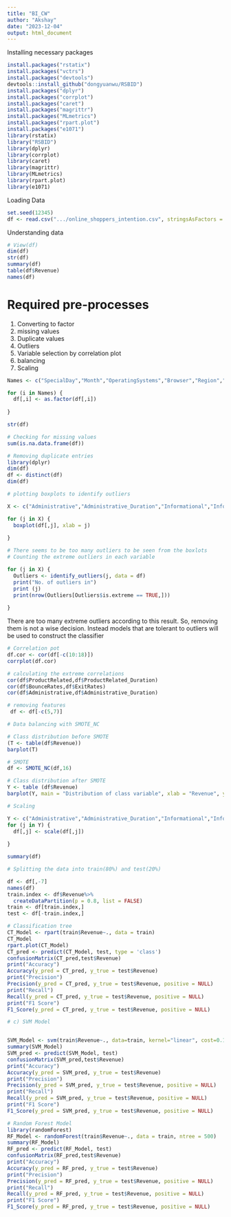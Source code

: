 ---
title: "BI_CW"
author: "Akshay"
date: "2023-12-04"
output: html_document
---

Installing necessary packages
```{r}
install.packages("rstatix")
install.packages("vctrs")
install.packages("devtools")
devtools::install_github("dongyuanwu/RSBID")
install.packages("dplyr")
install.packages("corrplot")
install.packages("caret")
install.packages("magrittr")
install.packages("MLmetrics")
install.packages("rpart.plot")
install.packages("e1071")
library(rstatix)
library("RSBID")
library(dplyr)
library(corrplot)
library(caret)
library(magrittr)
library(MLmetrics)
library(rpart.plot)
library(e1071)
```



Loading Data
```{r}
set.seed(12345)
df <- read.csv(".../online_shoppers_intention.csv", stringsAsFactors = TRUE)

```


Understanding data
```{r}
# View(df)
dim(df)
str(df)
summary(df)
table(df$Revenue)
names(df)

```
# Required pre-processes
1) Converting to factor
2) missing values
3) Duplicate values
4) Outliers
5) Variable selection by correlation plot
6) balancing
7) Scaling


```{r}
Names <- c("SpecialDay","Month","OperatingSystems","Browser","Region","TrafficType","VisitorType","Weekend","Revenue" )

for (i in Names) {
  df[,i] <- as.factor(df[,i])
  
}

str(df)
```



```{r}
# Checking for missing values
sum(is.na.data.frame(df))

```




```{r}
# Removing duplicate entries
library(dplyr)
dim(df)
df <- distinct(df)
dim(df)

```

```{r}
# plotting boxplots to identify outliers

X <- c("Administrative","Administrative_Duration","Informational","Informational_Duration","ProductRelated","ProductRelated_Duration","BounceRates","ExitRates","PageValues")

for (j in X) {
  boxplot(df[,j], xlab = j)
  
}

# There seems to be too many outliers to be seen from the boxlots
# Counting the extreme outliers in each variable

for (j in X) {
  Outliers <- identify_outliers(j, data = df)
  print("No. of outliers in")
  print (j)
  print(nrow(Outliers[Outliers$is.extreme == TRUE,]))
  
}
```
There are too many extreme outliers according to this result. So, removing them is not a wise decision. Instead models that are tolerant to outliers will be used to construct the classifier



```{r}
# Correlation pot
df.cor <- cor(df[-c(10:18)])
corrplot(df.cor)

# calculating the extreme correlations
cor(df$ProductRelated,df$ProductRelated_Duration)
cor(df$BounceRates,df$ExitRates)
cor(df$Administrative,df$Administrative_Duration)

# removing features
 df <- df[-c(5,7)]


```




```{r}
# Data balancing with SMOTE_NC

# Class distribution before SMOTE
(T <- table(df$Revenue))
barplot(T)

# SMOTE
df <- SMOTE_NC(df,16)

# Class distribution after SMOTE
Y <- table (df$Revenue)
barplot(Y, main = "Distribution of class variable", xlab = "Revenue", ylab = "frequency", col = blues9)

```



```{r}
# Scaling

Y <- c("Administrative","Administrative_Duration","Informational","Informational_Duration","ProductRelated_Duration","ExitRates","PageValues")
for (j in Y) {
  df[,j] <- scale(df[,j])
  
}

summary(df)
```





```{r}
# Splitting the data into train(80%) and test(20%)

df <- df[,-7]
names(df)
train.index <- df$Revenue%>%
  createDataPartition(p = 0.8, list = FALSE)
train <- df[train.index,]
test <- df[-train.index,]

```


```{r}
# Classification tree
CT_Model <- rpart(train$Revenue~., data = train)
CT_Model
rpart.plot(CT_Model)
CT_pred <- predict(CT_Model, test, type = 'class')
confusionMatrix(CT_pred,test$Revenue)
print("Accuracy")
Accuracy(y_pred = CT_pred, y_true = test$Revenue)
print("Precision")
Precision(y_pred = CT_pred, y_true = test$Revenue, positive = NULL)
print("Recall")
Recall(y_pred = CT_pred, y_true = test$Revenue, positive = NULL)
print("F1 Score")
F1_Score(y_pred = CT_pred, y_true = test$Revenue, positive = NULL)

```


```{r}
# c) SVM Model


SVM_Model <- svm(train$Revenue~., data=train, kernel="linear", cost=0.10,scale=FALSE)
summary(SVM_Model)
SVM_pred <- predict(SVM_Model, test)
confusionMatrix(SVM_pred,test$Revenue)
print("Accuracy")
Accuracy(y_pred = SVM_pred, y_true = test$Revenue)
print("Precision")
Precision(y_pred = SVM_pred, y_true = test$Revenue, positive = NULL)
print("Recall")
Recall(y_pred = SVM_pred, y_true = test$Revenue, positive = NULL)
print("F1 Score")
F1_Score(y_pred = SVM_pred, y_true = test$Revenue, positive = NULL)

```




```{r}
# Random Forest Model
library(randomForest)
RF_Model <- randomForest(train$Revenue~., data = train, ntree = 500)
summary(RF_Model)
RF_pred <- predict(RF_Model, test)
confusionMatrix(RF_pred,test$Revenue)
print("Accuracy")
Accuracy(y_pred = RF_pred, y_true = test$Revenue)
print("Precision")
Precision(y_pred = RF_pred, y_true = test$Revenue, positive = NULL)
print("Recall")
Recall(y_pred = RF_pred, y_true = test$Revenue, positive = NULL)
print("F1 Score")
F1_Score(y_pred = RF_pred, y_true = test$Revenue, positive = NULL)

```




